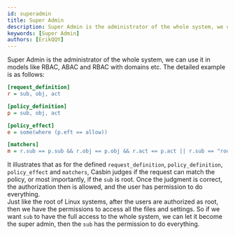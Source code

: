 ```yaml
---
id: superadmin
title: Super Admin
description: Super Admin is the administrator of the whole system, we can use it in models like RBAC, ABAC and RBAC with domains etc
keywords: [Super Admin]
authors: [ErikQQY]
---
```


Super Admin is the administrator of the whole system, we can use it in models like RBAC, ABAC and RBAC with domains etc. The detailed example is as follows:

```ini
[request_definition]
r = sub, obj, act

[policy_definition]
p = sub, obj, act

[policy_effect]
e = some(where (p.eft == allow))

[matchers]
m = r.sub == p.sub && r.obj == p.obj && r.act == p.act || r.sub == "root"
```

It illustrates that as for the defined ```request_definition```, ```policy_definition```, ```policy_effect``` and ```matchers```, Casbin judges if the request can match the policy, or most importantly, if the ```sub``` is root. Once the judgment is correct, the authorization then is allowed, and the user has permission to do everything.  
Just like the root of Linux systems, after the users are authorized as root, then we have the permissions to access all the files and settings. So if we want ```sub``` to have the full access to the whole system, we can let it become the super admin, then the ```sub``` has the permission to do everything.
